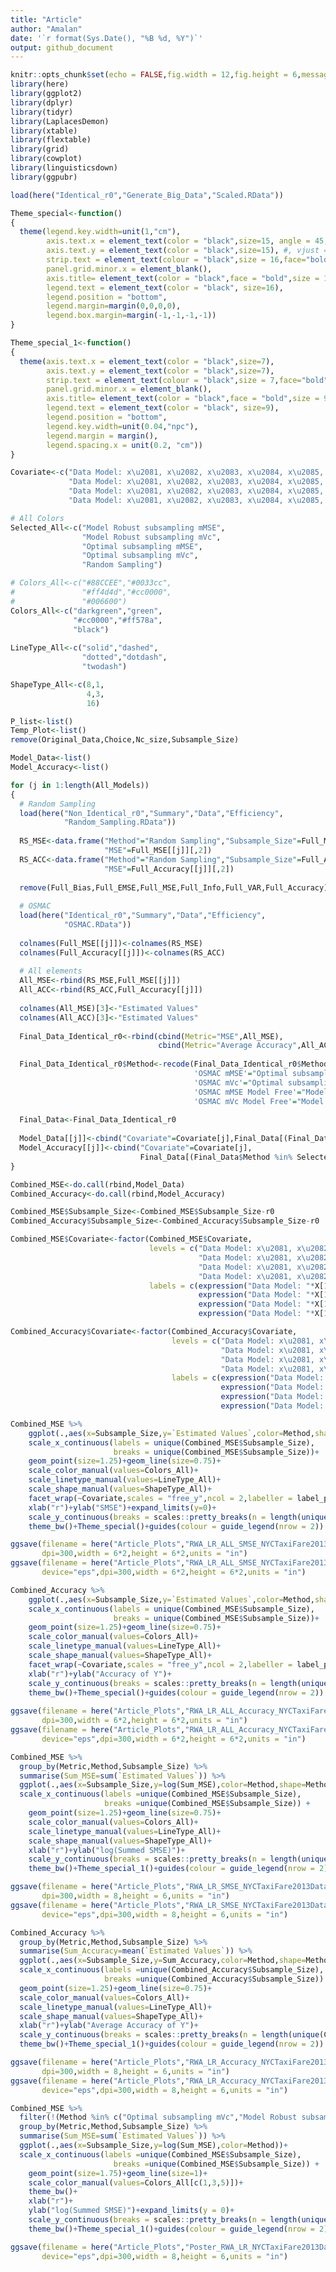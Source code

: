 ```yaml
---
title: "Article"
author: "Amalan"
date: '`r format(Sys.Date(), "%B %d, %Y")`'
output: github_document
---
```


```r
knitr::opts_chunk$set(echo = FALSE,fig.width = 12,fig.height = 6,message = FALSE,warning = FALSE)
library(here)
library(ggplot2)
library(dplyr)
library(tidyr)
library(LaplacesDemon)
library(xtable)
library(flextable)
library(grid)
library(cowplot)
library(linguisticsdown)
library(ggpubr)

load(here("Identical_r0","Generate_Big_Data","Scaled.RData"))

Theme_special<-function()
{
  theme(legend.key.width=unit(1,"cm"),
        axis.text.x = element_text(color = "black",size=15, angle = 45, hjust=0.75), #, vjust = 0.5
        axis.text.y = element_text(color = "black",size=15), #, vjust = 0.5, hjust=1
        strip.text = element_text(colour = "black",size = 16,face="bold"),
        panel.grid.minor.x = element_blank(),
        axis.title= element_text(color = "black",face = "bold",size = 18),
        legend.text = element_text(color = "black", size=16),
        legend.position = "bottom",
        legend.margin=margin(0,0,0,0),
        legend.box.margin=margin(-1,-1,-1,-1)) 
}

Theme_special_1<-function()
{
  theme(axis.text.x = element_text(color = "black",size=7), 
        axis.text.y = element_text(color = "black",size=7), 
        strip.text = element_text(colour = "black",size = 7,face="bold"),
        panel.grid.minor.x = element_blank(),
        axis.title= element_text(color = "black",face = "bold",size = 9),
        legend.text = element_text(color = "black", size=9),
        legend.position = "bottom",
        legend.key.width=unit(0.04,"npc"),
        legend.margin = margin(),
        legend.spacing.x = unit(0.2, "cm"))
}

Covariate<-c("Data Model: x\u2081, x\u2082, x\u2083, x\u2084, x\u2085, x\u2086",
             "Data Model: x\u2081, x\u2082, x\u2083, x\u2084, x\u2085, x\u2086, (x\u2085)\u00B2",
             "Data Model: x\u2081, x\u2082, x\u2083, x\u2084, x\u2085, x\u2086, (x\u2086)\u00B2",
             "Data Model: x\u2081, x\u2082, x\u2083, x\u2084, x\u2085, x\u2086, (x\u2085)\u00B2, (x\u2086)\u00B2")

# All Colors
Selected_All<-c("Model Robust subsampling mMSE",
                "Model Robust subsampling mVc",
                "Optimal subsampling mMSE",
                "Optimal subsampling mVc",
                "Random Sampling")

# Colors_All<-c("#88CCEE","#0033cc",
#               "#ff4d4d","#cc0000",
#               "#006600")
Colors_All<-c("darkgreen","green",
              "#cc0000","#ff578a",
              "black")
                         
LineType_All<-c("solid","dashed",
                "dotted","dotdash",
                "twodash")

ShapeType_All<-c(8,1,
                 4,3,
                 16)

P_list<-list()
Temp_Plot<-list()
remove(Original_Data,Choice,Nc_size,Subsample_Size)
```


```r
Model_Data<-list()
Model_Accuracy<-list()

for (j in 1:length(All_Models)) 
{
  # Random Sampling
  load(here("Non_Identical_r0","Summary","Data","Efficiency",
            "Random_Sampling.RData"))
  
  RS_MSE<-data.frame("Method"="Random Sampling","Subsample_Size"=Full_MSE[[j]][,1],
                     "MSE"=Full_MSE[[j]][,2])
  RS_ACC<-data.frame("Method"="Random Sampling","Subsample_Size"=Full_Accuracy[[j]][,1],
                     "MSE"=Full_Accuracy[[j]][,2])
  
  remove(Full_Bias,Full_EMSE,Full_MSE,Full_Info,Full_VAR,Full_Accuracy)
  
  # OSMAC
  load(here("Identical_r0","Summary","Data","Efficiency",
            "OSMAC.RData"))
  
  colnames(Full_MSE[[j]])<-colnames(RS_MSE)
  colnames(Full_Accuracy[[j]])<-colnames(RS_ACC)
  
  # All elements
  All_MSE<-rbind(RS_MSE,Full_MSE[[j]])
  All_ACC<-rbind(RS_ACC,Full_Accuracy[[j]])
  
  colnames(All_MSE)[3]<-"Estimated Values"
  colnames(All_ACC)[3]<-"Estimated Values"
  
  Final_Data_Identical_r0<-rbind(cbind(Metric="MSE",All_MSE),
                                 cbind(Metric="Average Accuracy",All_ACC))
  
  Final_Data_Identical_r0$Method<-recode(Final_Data_Identical_r0$Method,
                                         'OSMAC mMSE'="Optimal subsampling mMSE",
                                         'OSMAC mVc'="Optimal subsampling mVc",
                                         'OSMAC mMSE Model Free'="Model Robust subsampling mMSE",
                                         'OSMAC mVc Model Free'="Model Robust subsampling mVc")
    
  Final_Data<-Final_Data_Identical_r0
  
  Model_Data[[j]]<-cbind("Covariate"=Covariate[j],Final_Data[(Final_Data$Method %in% Selected_All) & (Final_Data$Metric == "MSE"),]) 
  Model_Accuracy[[j]]<-cbind("Covariate"=Covariate[j],
                             Final_Data[(Final_Data$Method %in% Selected_All) & (Final_Data$Metric == "Average Accuracy"),])
}

Combined_MSE<-do.call(rbind,Model_Data)
Combined_Accuracy<-do.call(rbind,Model_Accuracy)

Combined_MSE$Subsample_Size<-Combined_MSE$Subsample_Size-r0
Combined_Accuracy$Subsample_Size<-Combined_Accuracy$Subsample_Size-r0

Combined_MSE$Covariate<-factor(Combined_MSE$Covariate,
                               levels = c("Data Model: x\u2081, x\u2082, x\u2083, x\u2084, x\u2085, x\u2086",
                                          "Data Model: x\u2081, x\u2082, x\u2083, x\u2084, x\u2085, x\u2086, (x\u2085)\u00B2",
                                          "Data Model: x\u2081, x\u2082, x\u2083, x\u2084, x\u2085, x\u2086, (x\u2086)\u00B2",
                                          "Data Model: x\u2081, x\u2082, x\u2083, x\u2084, x\u2085, x\u2086, (x\u2085)\u00B2, (x\u2086)\u00B2"),
                               labels = c(expression("Data Model: "*X[1]*", "*X[2]*", "*X[3]*", "*X[4]*", "*X[5]*", "*X[6]),
                                          expression("Data Model: "*X[1]*", "*X[2]*", "*X[3]*", "*X[4]*", "*X[5]*", "*X[6]*", "*X[5]^{2}),
                                          expression("Data Model: "*X[1]*", "*X[2]*", "*X[3]*", "*X[4]*", "*X[5]*", "*X[6]*", "*X[6]^{2}),
                                          expression("Data Model: "*X[1]*", "*X[2]*", "*X[3]*", "*X[4]*", "*X[5]*", "*X[6]*", "*X[5]^{2}*", "*X[6]^{2})))

Combined_Accuracy$Covariate<-factor(Combined_Accuracy$Covariate,
                                    levels = c("Data Model: x\u2081, x\u2082, x\u2083, x\u2084, x\u2085, x\u2086",
                                               "Data Model: x\u2081, x\u2082, x\u2083, x\u2084, x\u2085, x\u2086, (x\u2085)\u00B2",
                                               "Data Model: x\u2081, x\u2082, x\u2083, x\u2084, x\u2085, x\u2086, (x\u2086)\u00B2",
                                               "Data Model: x\u2081, x\u2082, x\u2083, x\u2084, x\u2085, x\u2086, (x\u2085)\u00B2, (x\u2086)\u00B2"),
                                    labels = c(expression("Data Model: "*X[1]*", "*X[2]*", "*X[3]*", "*X[4]*", "*X[5]*", "*X[6]),
                                               expression("Data Model: "*X[1]*", "*X[2]*", "*X[3]*", "*X[4]*", "*X[5]*", "*X[6]*", "*X[5]^{2}),
                                               expression("Data Model: "*X[1]*", "*X[2]*", "*X[3]*", "*X[4]*", "*X[5]*", "*X[6]*", "*X[6]^{2}),
                                               expression("Data Model: "*X[1]*", "*X[2]*", "*X[3]*", "*X[4]*", "*X[5]*", "*X[6]*", "*X[5]^{2}*", "*X[6]^{2})))

Combined_MSE %>%
    ggplot(.,aes(x=Subsample_Size,y=`Estimated Values`,color=Method,shape=Method,linetype=Method))+
    scale_x_continuous(labels = unique(Combined_MSE$Subsample_Size),
                       breaks = unique(Combined_MSE$Subsample_Size))+
    geom_point(size=1.25)+geom_line(size=0.75)+
    scale_color_manual(values=Colors_All)+
    scale_linetype_manual(values=LineType_All)+
    scale_shape_manual(values=ShapeType_All)+
    facet_wrap(~Covariate,scales = "free_y",ncol = 2,labeller = label_parsed)+
    xlab("r")+ylab("SMSE")+expand_limits(y=0)+
    scale_y_continuous(breaks = scales::pretty_breaks(n = length(unique(Combined_MSE$Subsample_Size))/2))+
    theme_bw()+Theme_special()+guides(colour = guide_legend(nrow = 2))

ggsave(filename = here("Article_Plots","RWA_LR_ALL_SMSE_NYCTaxiFare2013Data.pdf"),
       dpi=300,width = 6*2,height = 6*2,units = "in")
ggsave(filename = here("Article_Plots","RWA_LR_ALL_SMSE_NYCTaxiFare2013Data.eps"),
       device="eps",dpi=300,width = 6*2,height = 6*2,units = "in")

Combined_Accuracy %>%
    ggplot(.,aes(x=Subsample_Size,y=`Estimated Values`,color=Method,shape=Method,linetype=Method))+
    scale_x_continuous(labels = unique(Combined_MSE$Subsample_Size),
                       breaks = unique(Combined_MSE$Subsample_Size))+
    geom_point(size=1.25)+geom_line(size=0.75)+
    scale_color_manual(values=Colors_All)+
    scale_linetype_manual(values=LineType_All)+
    scale_shape_manual(values=ShapeType_All)+
    facet_wrap(~Covariate,scales = "free_y",ncol = 2,labeller = label_parsed)+
    xlab("r")+ylab("Accuracy of Y")+
    scale_y_continuous(breaks = scales::pretty_breaks(n = length(unique(Combined_MSE$Subsample_Size))/2))+
    theme_bw()+Theme_special()+guides(colour = guide_legend(nrow = 2))
      
ggsave(filename = here("Article_Plots","RWA_LR_ALL_Accuracy_NYCTaxiFare2013Data.pdf"),
       dpi=300,width = 6*2,height = 6*2,units = "in")
ggsave(filename = here("Article_Plots","RWA_LR_ALL_Accuracy_NYCTaxiFare2013Data.eps"),
       device="eps",dpi=300,width = 6*2,height = 6*2,units = "in")

Combined_MSE %>%
  group_by(Metric,Method,Subsample_Size) %>%
  summarise(Sum_MSE=sum(`Estimated Values`)) %>%
  ggplot(.,aes(x=Subsample_Size,y=log(Sum_MSE),color=Method,shape=Method,linetype=Method))+
  scale_x_continuous(labels =unique(Combined_MSE$Subsample_Size),
                     breaks =unique(Combined_MSE$Subsample_Size)) +
    geom_point(size=1.25)+geom_line(size=0.75)+
    scale_color_manual(values=Colors_All)+
    scale_linetype_manual(values=LineType_All)+
    scale_shape_manual(values=ShapeType_All)+
    xlab("r")+ylab("log(Summed SMSE)")+
    scale_y_continuous(breaks = scales::pretty_breaks(n = length(unique(Combined_MSE$Subsample_Size))/2))+
    theme_bw()+Theme_special_1()+guides(colour = guide_legend(nrow = 2))

ggsave(filename = here("Article_Plots","RWA_LR_SMSE_NYCTaxiFare2013Data.pdf"),
       dpi=300,width = 8,height = 6,units = "in")
ggsave(filename = here("Article_Plots","RWA_LR_SMSE_NYCTaxiFare2013Data.eps"),
       device="eps",dpi=300,width = 8,height = 6,units = "in")

Combined_Accuracy %>%
  group_by(Metric,Method,Subsample_Size) %>%
  summarise(Sum_Accuracy=mean(`Estimated Values`)) %>%
  ggplot(.,aes(x=Subsample_Size,y=Sum_Accuracy,color=Method,shape=Method,linetype=Method))+
  scale_x_continuous(labels =unique(Combined_Accuracy$Subsample_Size),
                     breaks =unique(Combined_Accuracy$Subsample_Size)) +
  geom_point(size=1.25)+geom_line(size=0.75)+
  scale_color_manual(values=Colors_All)+
  scale_linetype_manual(values=LineType_All)+
  scale_shape_manual(values=ShapeType_All)+
  xlab("r")+ylab("Average Accuracy of Y")+
  scale_y_continuous(breaks = scales::pretty_breaks(n = length(unique(Combined_Accuracy$Subsample_Size))/2))+
  theme_bw()+Theme_special_1()+guides(colour = guide_legend(nrow = 2))

ggsave(filename = here("Article_Plots","RWA_LR_Accuracy_NYCTaxiFare2013Data.pdf"),
       dpi=300,width = 8,height = 6,units = "in")
ggsave(filename = here("Article_Plots","RWA_LR_Accuracy_NYCTaxiFare2013Data.eps"),
       device="eps",dpi=300,width = 8,height = 6,units = "in")

Combined_MSE %>%
  filter(!(Method %in% c("Optimal subsampling mVc","Model Robust subsampling mVc"))) %>%
  group_by(Metric,Method,Subsample_Size) %>%
  summarise(Sum_MSE=sum(`Estimated Values`)) %>%
  ggplot(.,aes(x=Subsample_Size,y=log(Sum_MSE),color=Method))+
  scale_x_continuous(labels =unique(Combined_MSE$Subsample_Size),
                       breaks =unique(Combined_MSE$Subsample_Size)) +
    geom_point(size=1.75)+geom_line(size=1)+
    scale_color_manual(values=Colors_All[c(1,3,5)])+
    theme_bw()+
    xlab("r")+
    ylab("log(Summed SMSE)")+expand_limits(y = 0)+
    scale_y_continuous(breaks = scales::pretty_breaks(n = length(unique(Combined_MSE$Subsample_Size))/2))+
    theme_bw()+Theme_special_1()+guides(colour = guide_legend(nrow = 2))

ggsave(filename = here("Article_Plots","Poster_RWA_LR_NYCTaxiFare2013Data.eps"),
       device="eps",dpi=300,width = 8,height = 6,units = "in")
```

